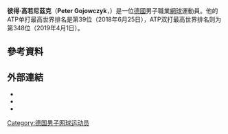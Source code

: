 {{Infobox 网球
|姓名=Peter Gojowczyk
|照片=Peter Gojowczyk.JPG
|国籍={{GER}}
|生年=1989年
|生日={{birth_date_and_age|1989|7|15|mf=y}}
|出生地=德國
|居住地=德國
|身高=185
|体重=80
|持拍手=右
|反拍=雙手
|转职业年=2003年
|球拍=
|球衣=
|球鞋=
|单打最高排名=99（2014年1月27日）
|双打最高排名=
|现单打排名=
|现双打排名=
|单打冠军头衔=0
|双打冠军头衔=0
|职业战绩=
|奖金=389,701[[美元|美元]]
|澳网最好成绩=第一輪（2012,2014,2015,2016）
|法网最好成绩=第三輪（2012,2016,2017）
|温网最好成绩=第二輪（2017）
|美网最好成绩=第二輪（2013,2014）
|大满贯个数=
|奥运会最好成绩=
}}

'''彼得·高若尼茲克'''（'''Peter Gojowczyk'''，{{bd|1989年|7月15日}}）是一位[[德國|德國]]男子職業[[網球|網球]]運動員。他的ATP单打最高世界排名是第39位（2018年6月25日），ATP双打最高世界排名则为第348位（2019年4月1日）。

== 參考資料 ==
{{reflist|2}}

== 外部連結 ==
*{{ATP|G967}}
*{{ITF Profile|id=100071236}}
*{{DavisCupplayerlink|100071236}}

{{DEFAULTSORT:Gojowczyk, Peter}}

[[Category:德国男子网球运动员|Category:德国男子网球运动员]]

{{Germany-sport-bio-stub}}
{{Tennis-bio-stub}}